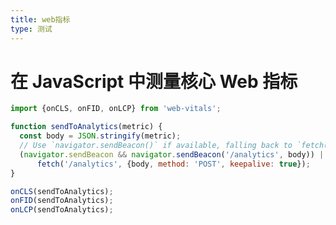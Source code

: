 ```yaml
---
title: web指标
type: 测试
---
```


# 在 JavaScript 中测量核心 Web 指标

````js
import {onCLS, onFID, onLCP} from 'web-vitals';

function sendToAnalytics(metric) {
  const body = JSON.stringify(metric);
  // Use `navigator.sendBeacon()` if available, falling back to `fetch()`.
  (navigator.sendBeacon && navigator.sendBeacon('/analytics', body)) ||
      fetch('/analytics', {body, method: 'POST', keepalive: true});
}

onCLS(sendToAnalytics);
onFID(sendToAnalytics);
onLCP(sendToAnalytics);
````
